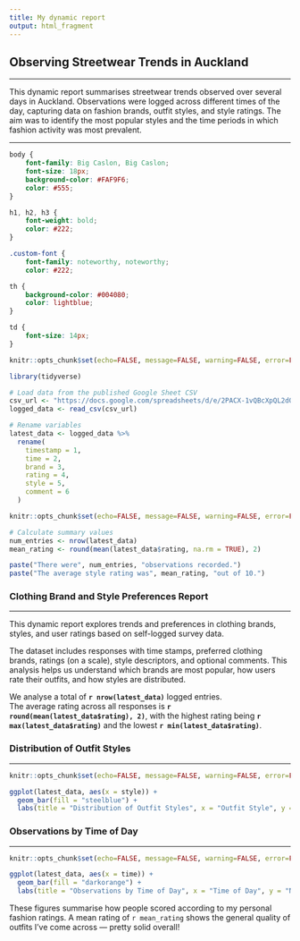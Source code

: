 ```yaml
---
title: My dynamic report
output: html_fragment
---
```


## Observing <span class="custom-font">Streetwear</span> Trends in Auckland

----------------------------------------------------------------------------------------------

This dynamic report summarises streetwear trends observed over several days in Auckland. Observations were logged across different times of the day, capturing data on fashion brands, outfit styles, and style ratings. The aim was to identify the most popular styles and the time periods in which fashion activity was most prevalent.

----------------------------------------------------------------------------------------------

```css

body {
    font-family: Big Caslon, Big Caslon;
    font-size: 18px;
    background-color: #FAF9F6; 
    color: #555; 
}

h1, h2, h3 {
    font-weight: bold;
    color: #222; 
}

.custom-font {
    font-family: noteworthy, noteworthy;
    color: #222; 

th {
    background-color: #004080;
    color: lightblue;
}

td {
    font-size: 14px;
}

```

```r
knitr::opts_chunk$set(echo=FALSE, message=FALSE, warning=FALSE, error=FALSE)

library(tidyverse)

# Load data from the published Google Sheet CSV
csv_url <- "https://docs.google.com/spreadsheets/d/e/2PACX-1vQBcXpQL2dO9NrRDs1qhCm0ZRaOiotvDzKJYXxynh0JwBucUliUm2B-hoGpuUG1vS7vPA8Yl9nArLJu/pub?gid=192450215&single=true&output=csv"
logged_data <- read_csv(csv_url)

# Rename variables
latest_data <- logged_data %>%
  rename(
    timestamp = 1,
    time = 2,
    brand = 3,
    rating = 4,
    style = 5,
    comment = 6
  )
```

```r
knitr::opts_chunk$set(echo=FALSE, message=FALSE, warning=FALSE, error=FALSE)

# Calculate summary values
num_entries <- nrow(latest_data)
mean_rating <- round(mean(latest_data$rating, na.rm = TRUE), 2)

paste("There were", num_entries, "observations recorded.")
paste("The average style rating was", mean_rating, "out of 10.")
```

### Clothing Brand and Style Preferences Report

----------------------------------------------------------------------------------------------

This dynamic report explores trends and preferences in clothing brands, styles, and user ratings based on self-logged survey data.

The dataset includes responses with time stamps, preferred clothing brands, ratings (on a scale), style descriptors, and optional comments. This analysis helps us understand which brands are most popular, how users rate their outfits, and how styles are distributed.

We analyse a total of **`r nrow(latest_data)`** logged entries.  
The average rating across all responses is **`r round(mean(latest_data$rating), 2)`**, with the highest rating being **`r max(latest_data$rating)`** and the lowest **`r min(latest_data$rating)`**.


### Distribution of Outfit Styles

----------------------------------------------------------------------------------------------

```r
knitr::opts_chunk$set(echo=FALSE, message=FALSE, warning=FALSE, error=FALSE)

ggplot(latest_data, aes(x = style)) +
  geom_bar(fill = "steelblue") +
  labs(title = "Distribution of Outfit Styles", x = "Outfit Style", y = "Count")
```


### Observations by Time of Day

----------------------------------------------------------------------------------------------

```r
knitr::opts_chunk$set(echo=FALSE, message=FALSE, warning=FALSE, error=FALSE)

ggplot(latest_data, aes(x = time)) +
  geom_bar(fill = "darkorange") +
  labs(title = "Observations by Time of Day", x = "Time of Day", y = "Number of Observations") 
```


These figures summarise how people scored according to my personal fashion ratings. A mean rating of `r mean_rating` shows the general quality of outfits I’ve come across — pretty solid overall!

